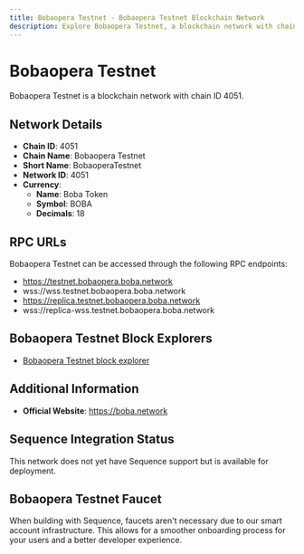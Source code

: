 ```yaml
--- 
title: Bobaopera Testnet - Bobaopera Testnet Blockchain Network
description: Explore Bobaopera Testnet, a blockchain network with chain ID 4051. Learn about its native currency, Boba Token, and how to interact with the network.
---
```


# Bobaopera Testnet

Bobaopera Testnet is a blockchain network with chain ID 4051.

## Network Details

- **Chain ID**: 4051
- **Chain Name**: Bobaopera Testnet
- **Short Name**: BobaoperaTestnet
- **Network ID**: 4051
- **Currency**: 
  - **Name**: Boba Token
  - **Symbol**: BOBA
  - **Decimals**: 18

## RPC URLs

Bobaopera Testnet can be accessed through the following RPC endpoints:

- https://testnet.bobaopera.boba.network
- wss://wss.testnet.bobaopera.boba.network
- https://replica.testnet.bobaopera.boba.network
- wss://replica-wss.testnet.bobaopera.boba.network

## Bobaopera Testnet Block Explorers

- [Bobaopera Testnet block explorer](https://blockexplorer.testnet.bobaopera.boba.network)

## Additional Information

- **Official Website**: https://boba.network

## Sequence Integration Status

This network does not yet have Sequence support but is available for deployment.

## Bobaopera Testnet Faucet

When building with Sequence, faucets aren't necessary due to our smart account infrastructure. This allows for a smoother onboarding process for your users and a better developer experience.
